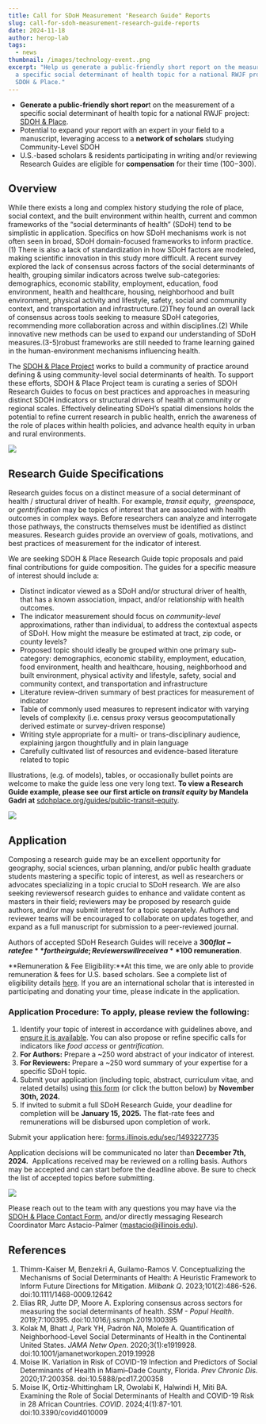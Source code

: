 ```yaml
---
title: Call for SDoH Measurement "Research Guide" Reports
slug: call-for-sdoh-measurement-research-guide-reports
date: 2024-11-18
author: herop-lab
tags:
  - news
thumbnail: /images/technology-event..png
excerpt: "Help us generate a public-friendly short report on the measurement of
  a specific social determinant of health topic for a national RWJF project:
  SDOH & Place."
---
```

* **Generate a public-friendly short repor**t on the measurement of a specific social determinant of health topic for a national RWJF project: [SDOH & Place](https://www.sdohplace.org).
* Potential to expand your report with an expert in your field to a manuscript, leveraging access to a **network of scholars** studying Community-Level SDOH
* U.S.-based scholars & residents participating in writing and/or reviewing Research Guides are eligible for **compensation** for their time ($100-$300).

## Overview

While there exists a long and complex history studying the role of place, social context, and the built environment within health, current and common frameworks of the “social determinants of health” (SDoH) tend to be simplistic in application. Specifics on how SDoH mechanisms work is not often seen in broad, SDoH domain-focused frameworks to inform practice.(1) There is also a lack of standardization in how SDoH factors are modeled, making scientific innovation in this study more difficult. A recent survey explored the lack of consensus across factors of the social determinants of health, grouping similar indicators across twelve sub-categories: demographics, economic stability, employment, education, food environment, health and healthcare, housing, neighborhood and built environment, physical activity and lifestyle, safety, social and community context, and transportation and infrastructure.(2)They found an overall lack of consensus across tools seeking to measure SDoH categories, recommending more collaboration across and within disciplines.[](#eafd9a64-4689-4036-9eea-dbb76d2d17b5)(2) While innovative new methods can be used to expand our understanding of SDoH measures.(3-5)robust frameworks are still needed to frame learning gained in the human-environment mechanisms influencing health.

The [SDOH & Place Project](http://sdohplace.org) works to build a community of practice around defining & using community-level social determinants of health. To support these efforts, SDOH & Place Project team is curating a series of SDOH Research Guides to focus on best practices and approaches in measuring distinct SDOH indicators or structural drivers of health at community or regional scales. Effectively delineating SDoH’s spatial dimensions holds the potential to refine current research in public health, enrich the awareness of the role of places within health policies, and advance health equity in urban and rural environments.

![](/images/technology-event.-2-.png)

## Research Guide Specifications

Research guides focus on a distinct measure of a social determinant of health / structural driver of health. For example, *transit equity*,  *greenspace,* or *gentrification* may be topics of interest that are associated with health outcomes in complex ways. Before researchers can analyze and interrogate those pathways, the constructs themselves must be identified as distinct measures. Research guides provide an overview of goals, motivations, and best practices of measurement for the indicator of interest. 

We are seeking SDOH & Place Research Guide topic proposals and paid final contributions for guide composition. The guides for a specific measure of interest should include a:

* Distinct indicator viewed as a SDoH and/or structural driver of health, that has a known association, impact, and/or relationship with health outcomes.
* The indicator measurement should focus on *community-level* approximations, rather than individual, to address the contextual aspects of SDoH. How might the measure be estimated at tract, zip code, or county levels?
* Proposed topic should ideally be grouped within one primary sub-category: demographics, economic stability, employment, education, food environment, health and healthcare, housing, neighborhood and built environment, physical activity and lifestyle, safety, social and community context, and transportation and infrastructure
* Literature review-driven summary of best practices for measurement of indicator
* Table of commonly used measures to represent indicator with varying levels of complexity (i.e. census proxy versus geocomputationally derived estimate or survey-driven response)
* Writing style appropriate for a multi- or trans-disciplinary audience, explaining jargon thoughtfully and in plain language
* Carefully cultivated list of resources and evidence-based literature related to topic

Illustrations, (e.g. of models), tables, or occasionally bullet points are welcome to make the guide less one very long text. **To view a Research Guide example, please see our first article on *transit equity* by Mandela Gadri at** [sdohplace.org/guides/public-transit-equity](https://sdohplace.org/guides/public-transit-equity).

![](/images/technology-event.-4-.png)

## Application

Composing a research guide may be an excellent opportunity for geography, social sciences, urban planning, and/or public health graduate students mastering a specific topic of interest, as well as researchers or advocates specializing in a topic crucial to SDoH research. We are also seeking reviewersof research guides to enhance and validate content as masters in their field; reviewers may be proposed by research guide authors, and/or may submit interest for a topic separately. Authors and reviewer teams will be encouraged to collaborate on updates together, and expand as a full manuscript for submission to a peer-reviewed journal.

Authors of accepted SDoH Research Guides will receive a **$300 flat-rate fee** for their guide; Reviewers will receive a **$100 remuneration**.

**Remuneration & Fee Eligibility:**At this time, we are only able to provide remuneration & fees for U.S. based scholars. See a complete list of eligibility details [here](https://docs.google.com/document/d/1vlAkzcacCTqX6_UrqMTnDRduKLNE-moEA2PNA3LCYwo/edit?usp=sharing). If you are an international scholar that is interested in participating and donating your time, please indicate in the application.

### **Application Procedure:** To apply, please review the following:

1. Identify your topic of interest in accordance with guidelines above, and [ensure it is available](https://docs.google.com/document/d/1341Dm8Edz3k2BJWBrexEUk2NEUKGYmldCSP4metWSFE/edit?usp=sharing). You can also propose or refine specific calls for indicators like *food access* or *gentrification*.
2. **For Authors:** Prepare a ~250 word abstract of your indicator of interest.
3. **For Reviewers:** Prepare a ~250 word summary of your expertise for a specific SDoH topic.
4. Submit your application (including topic, abstract, curriculum vitae, and related details) using [this form](https://forms.illinois.edu/sec/1493227735) (or click the button below) by **November 30th, 2024.** 
5. If invited to submit a full SDoH Research Guide, your deadline for completion will be **January 15, 2025.** The flat-rate fees and remunerations will be disbursed upon completion of work.

Submit your application here: [forms.illinois.edu/sec/1493227735](https://forms.illinois.edu/sec/1493227735)

Application decisions will be communicated no later than **December 7th, 2024.**  Applications received may be reviewed on a rolling basis. Authors may be accepted and can start before the deadline above. Be sure to check the list of accepted topics before submitting. 

![](/images/technology-event.-3-.png)

Please reach out to the team with any questions you may have via the [SDOH & Place Contact Form](https://sdohplace.org/contact), and/or directly messaging Research Coordinator Marc Astacio-Palmer (mastacio@illinois.edu).

## References

1. Thimm-Kaiser M, Benzekri A, Guilamo-Ramos V. Conceptualizing the Mechanisms of Social Determinants of Health: A Heuristic Framework to Inform Future Directions for Mitigation. *Milbank Q*. 2023;101(2):486-526. doi:10.1111/1468-0009.12642 [](blob:https://healthyregionsorg.wordpress.com/fc84a858-2f65-41d5-8dde-a550bdcc8b14#49f26263-4699-4adb-aa1e-0db84b365f04-link)[](blob:https://healthyregionsorg.wordpress.com/fc84a858-2f65-41d5-8dde-a550bdcc8b14#eafd9a64-4689-4036-9eea-dbb76d2d17b5-link)
2. Elias RR, Jutte DP, Moore A. Exploring consensus across sectors for measuring the social determinants of health. *SSM - Popul Health*. 2019;7:100395. doi:10.1016/j.ssmph.2019.100395 [](blob:https://healthyregionsorg.wordpress.com/fc84a858-2f65-41d5-8dde-a550bdcc8b14#eafd9a64-4689-4036-9eea-dbb76d2d17b5-link)
3. Kolak M, Bhatt J, Park YH, Padrón NA, Molefe A. Quantification of Neighborhood-Level Social Determinants of Health in the Continental United States. *JAMA Netw Open*. 2020;3(1):e1919928. doi:10.1001/jamanetworkopen.2019.19928 [](blob:https://healthyregionsorg.wordpress.com/fc84a858-2f65-41d5-8dde-a550bdcc8b14#9aeefd51-e78e-497e-8e7f-85f561288441-link)
4. Moise IK. Variation in Risk of COVID-19 Infection and Predictors of Social Determinants of Health in Miami–Dade County, Florida. *Prev Chronic Dis*. 2020;17:200358. doi:10.5888/pcd17.200358 [](blob:https://healthyregionsorg.wordpress.com/fc84a858-2f65-41d5-8dde-a550bdcc8b14#424e3141-738d-4e6c-99ae-2bf27a6e9753-link)
5. Moise IK, Ortiz-Whittingham LR, Owolabi K, Halwindi H, Miti BA. Examining the Role of Social Determinants of Health and COVID-19 Risk in 28 African Countries. *COVID*. 2024;4(1):87-101. doi:10.3390/covid4010009 [](blob:https://healthyregionsorg.wordpress.com/fc84a858-2f65-41d5-8dde-a550bdcc8b14#de26f8b7-539b-4b47-b510-8f966c4f79cb-link)
